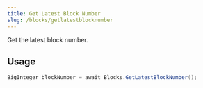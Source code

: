 ```yaml
---
title: Get Latest Block Number
slug: /blocks/getlatestblocknumber
---
```


Get the latest block number.

## Usage

```csharp
BigInteger blockNumber = await Blocks.GetLatestBlockNumber();
```
